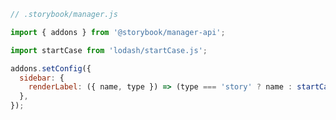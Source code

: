 ```js
// .storybook/manager.js

import { addons } from '@storybook/manager-api';

import startCase from 'lodash/startCase.js';

addons.setConfig({
  sidebar: {
    renderLabel: ({ name, type }) => (type === 'story' ? name : startCase(name)),
  },
});
```
